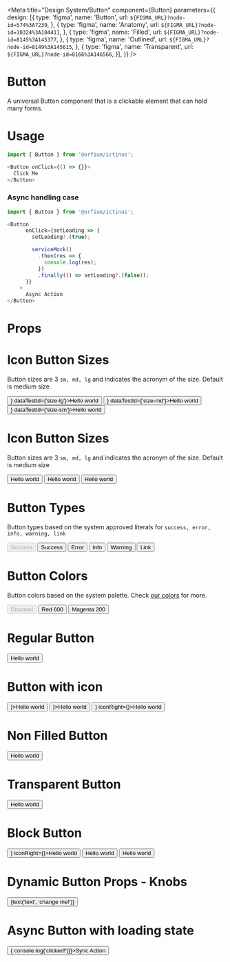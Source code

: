 
<Meta
    title="Design System/Button"
    component={Button}
    parameters={{
        design: [{
            type: 'figma',
            name: 'Button',
            url: `${FIGMA_URL}?node-id=574%3A7239`,
        },
        {
            type: 'figma',
            name: 'Anatomy',
            url: `${FIGMA_URL}?node-id=10324%3A104411`,
        },
        {
            type: 'figma',
            name: 'Filled',
            url: `${FIGMA_URL}?node-id=8145%3A145377`,
        },
        {
            type: 'figma',
            name: 'Outlined',
            url: `${FIGMA_URL}?node-id=8149%3A145615`,
        },
        {
            type: 'figma',
            name: 'Transparent',
            url: `${FIGMA_URL}?node-id=8166%3A146566`,
        }],
    }} />

# Button

A universal Button component that is a clickable element that can hold many forms.

# Usage

```js
import { Button } from '@orfium/ictinus';

<Button onClick={() => {}}>
  Click Me
</Button>
```

### Async handling case

```js
import { Button } from '@orfium/ictinus';

<Button
      onClick={setLoading => {
        setLoading?.(true);

        serviceMock()
          .then(res => {
            console.log(res);
          })
          .finally(() => setLoading?.(false));
      }}
    >
      Async Action
</Button>
```

# Props

<Props of={Button} />


# Icon Button Sizes
Button sizes are 3 `sm, md, lg` and indicates the acronym of the size. Default is medium size

<Preview>
  <Story name="Icon Button Sizes">
    <Stack>
        <Button size={'lg'} iconLeft={<Icon name={'dashboard'} color={'primary'} size={14} />} dataTestId={'size-lg'}>Hello world</Button>
        <Button size={'md'} iconLeft={<Icon name={'dashboard'} color={'primary'} size={14} />} dataTestId={'size-md'}>Hello world</Button>
        <Button size={'sm'} iconLeft={<Icon name={'dashboard'} color={'primary'} size={14} />} dataTestId={'size-sm'}>Hello world</Button>
    </Stack>
  </Story>
</Preview>

# Icon Button Sizes
Button sizes are 3 `sm, md, lg` and indicates the acronym of the size. Default is medium size

<Preview>
  <Story name="Button Sizes">
    <Stack>
        <Button size={'lg'}>Hello world</Button>
        <Button size={'md'}>Hello world</Button>
        <Button size={'sm'}>Hello world</Button>
    </Stack>
  </Story>
</Preview>

# Button Types
Button types based on the system approved literals for `success, error, info, warning, link`

<Preview>
  <Story name="Button Types">
    <Stack>
        <Button size={'sm'} disabled type='success'>Success</Button>
        <Button size={'sm'} type='success'>Success</Button>
        <Button size={'sm'} type='error'>Error</Button>
        <Button size={'sm'} type='info'>Info</Button>
        <Button size={'sm'} type='warning'>Warning</Button>
        <Button size={'sm'} type='link'>Link</Button>
    </Stack>
  </Story>
</Preview>

# Button Colors
Button colors based on the system palette. Check <a href="/?path=/story/guide-colors--page">our colors</a> for more.

<Preview>
  <Story name="Button Colors">
    <Stack>
        <Button size={'sm'} disabled color={'red-500'}>Disabled</Button>
        <Button size={'sm'} color={'red-600'}>Red 600</Button>
        <Button size={'sm'} color={'magenta-200'}>Magenta 200</Button>
    </Stack>
  </Story>
</Preview>

# Regular Button
<Preview>
  <Story name="Regular Button">
    <Button filled={true} size={'lg'}>Hello world</Button>
  </Story>
</Preview>

# Button with icon
<Preview>
  <Story name="Button with icon">
    <Stack>
      <Button filled={true} size={'lg'} iconLeft={<Icon name={'dashboard'} color={'primary'} size={16} />}>Hello world</Button>
      <Button filled={true} size={'lg'} iconRight={<Icon name={'dashboard'} color={'primary'} size={16} />}>Hello world</Button>
      <Button filled={true} size={'lg'} iconLeft={<Icon name={'dashboard'} color={'primary'} size={16} />} iconRight={<Icon name={'dotsVertical'} color={'primary'} size={18} />}>Hello world</Button>
    </Stack>
  </Story>
</Preview>

# Non Filled Button
<Preview>
  <Story name="Non Filled Button">
    <Button filled={false} size={'lg'}>Hello world</Button>
  </Story>
</Preview>

# Transparent Button
<Preview>
  <Story name="Transparent Button">
    <Button type='primary' size={'lg'} transparent>Hello world</Button>
  </Story>
</Preview>

# Block Button
<Preview>
  <Story name="Block Button">
    <Stack vertical>
      <Button filled={true} size={'lg'} block iconLeft={<Icon name={'dashboard'} color={'primary'} size={16} />} iconRight={<Icon name={'dashboard'} color={'primary'} size={16} />}>Hello world</Button>
      <Button filled={false} size={'lg'} block>Hello world</Button>
      <Button type='success' size={'lg'} transparent block>Hello world</Button>
    </Stack>
  </Story>
</Preview>

# Dynamic Button Props - Knobs
<Preview>
  <Story name="Dynamic Button Props" parameters={{ decorators: [withKnobs] }}>
    <Button type={select('type', ['primary', 'secondary', 'success', 'error', 'info', 'warning', 'primary', 'secondary'], 'secondary')} filled={boolean('filled', true)} size={select('size', ['sm', 'md', 'lg'], 'lg')} block={boolean('block', false)}>{text('text', 'change me!')}</Button>
  </Story>
</Preview>


# Async Button with loading state

<Preview>
  <Story name="Async Button">
    <Stack>
      <Button size={'sm'} onClick={() => { console.log('clicked!')}}>Sync Action</Button>
      <AsyncButtonShowcase text={'Async sm'} btnSize={'sm'}/>
      <AsyncButtonShowcase type={'secondary'} text={'Async md'} btnSize={'md'}/>
      <AsyncButtonShowcase text={'Async lg'} btnSize={'lg'}/>
    </Stack>
  </Story>
</Preview>
